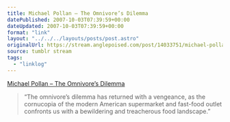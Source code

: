 ```yaml
---
title: Michael Pollan – The Omnivore’s Dilemma
datePublished: 2007-10-03T07:39:59+00:00
dateUpdated: 2007-10-03T07:39:59+00:00
format: "link"
layout: "../../../layouts/posts/post.astro"
originalUrl: https://stream.anglepoised.com/post/14033751/michael-pollan-the-omnivores-dilemma
source: tumblr stream
tags:
  - "linklog"
---
```


[Michael Pollan &#8211; The Omnivore&#8217;s Dilemma][1]

> &ldquo;The omnivore’s dilemma has returned with a vengeance, as the cornucopia of the modern American supermarket and fast-food outlet confronts us with a bewildering and treacherous food landscape.&rdquo;

[1]: https://michaelpollan.com/books/the-omnivores-dilemma/
